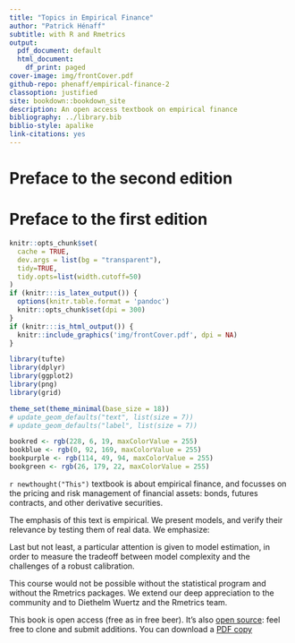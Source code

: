 ```yaml
---
title: "Topics in Empirical Finance"
author: "Patrick Hénaff"
subtitle: with R and Rmetrics
output:
  pdf_document: default
  html_document:
    df_print: paged
cover-image: img/frontCover.pdf
github-repo: phenaff/empirical-finance-2
classoption: justified
site: bookdown::bookdown_site
description: An open access textbook on empirical finance
bibliography: ../library.bib
biblio-style: apalike
link-citations: yes
---
```


# Preface to the second edition {-}

# Preface to the first edition {-}

```r
knitr::opts_chunk$set(
  cache = TRUE,
  dev.args = list(bg = "transparent"),
  tidy=TRUE,
  tidy.opts=list(width.cutoff=50)
)
if (knitr:::is_latex_output()) {
  options(knitr.table.format = 'pandoc')
  knitr::opts_chunk$set(dpi = 300)
}
if (knitr:::is_html_output()) {
  knitr::include_graphics('img/frontCover.pdf', dpi = NA)
}

library(tufte)
library(dplyr)
library(ggplot2)
library(png)
library(grid)

theme_set(theme_minimal(base_size = 18))
# update_geom_defaults("text", list(size = 7))
# update_geom_defaults("label", list(size = 7))

bookred <- rgb(228, 6, 19, maxColorValue = 255)
bookblue <- rgb(0, 92, 169, maxColorValue = 255)
bookpurple <- rgb(114, 49, 94, maxColorValue = 255)
bookgreen <- rgb(26, 179, 22, maxColorValue = 255)
```

`r newthought("This")` textbook is about empirical finance, and focusses on the pricing and risk management of financial assets: bonds, futures contracts, and other derivative securities.

The emphasis of this text is empirical. We present models, and verify their relevance by testing them of real data. We emphasize:

\begin{itemize}
\item an incremental approach to model building, starting from simple models, and building upon that foundation to construct more complex models, as needed,
\item a data-driven approach: we will implement all the models that are presented, using the R statistical package and the Rmetrics libraries,
\item the systematic use of simulation as a way of validating modeling decisions.
\end{itemize}

Last but not least, a particular attention is given to model estimation, in order to measure the tradeoff between model complexity and the challenges of a robust calibration.

This course would not be possible without the \RR{} statistical program and without the Rmetrics packages. We extend our deep appreciation to the \RR{} community and to Diethelm Wuertz and the Rmetrics team.

This book is open access (free as in free beer). It's also [open source](https://github.com/phenaff/empirical-finance-2): feel free to clone and submit additions.
You can download a [PDF copy](https://github.com/phenaff/empirical-finance-2/docs/empiricalfin.pdf)
